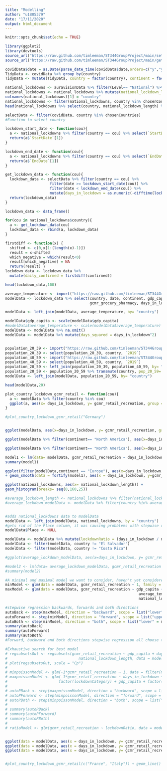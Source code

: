 ```yaml
---
title: "Modelling"
author: "u1805379"
date: "17/11/2020"
output: html_document
---
```


```r
knitr::opts_chunk$set(echo = TRUE) 
```

```r
library(ggplot2)
library(devtools)
source_url("https://raw.github.com/timleeman/ST344GroupProject/main/setup.R")
source_url("https://raw.github.com/timleeman/ST344GroupProject/main/getdata.R")
```

```r
covidData$date = as.Date(parse_date_time(covidData$date,orders=c("y","ym","ymd")))
TidyData <- covidData %>% group_by(country) 
TidyData <- mutate(TidyData, country = factor(country), continent = factor(continent))

```

```r
national_lockdowns <- auravisionData %>% filter(Level== "National") %>% select(-Level)
national_lockdowns <- national_lockdowns %>% mutate(national_lockdown_length = as.numeric(-difftime(`StartDate`, `EndDate`)))
colnames(national_lockdowns)[1] = "country"
national_lockdowns <- filter(national_lockdowns, country %in% chosenCountries)
head(national_lockdowns %>% select(country, national_lockdown_length) %>% arrange(national_lockdown_length),60)

```

```r
selectData <- filter(covidData, country %in% chosenCountries)
#Function to select country

lockdown_start_date <- function(cou){
  a <- national_lockdowns %>% filter(country == cou) %>% select(`StartDate`)
  return(a$`StartDate`[1]) 
}

lockdown_end_date <- function(cou){
  a <- national_lockdowns %>% filter(country == cou) %>% select(`EndDate`)
  return(a$`EndDate`[1]) 
}

get_lockdown_data <- function(cou){
  lockdown_data <- selectData %>% filter(country == cou) %>% 
                    filter(date >= lockdown_start_date(cou)) %>%
                    filter(date < lockdown_end_date(cou)) %>%
                    mutate(days_in_lockdown = as.numeric(-difftime(lockdown_start_date(cou), date)/86400))
  return(lockdown_data)
}

lockdown_data <- data_frame()

for(cou in national_lockdowns$country){
  a <- get_lockdown_data(cou)
  lockdown_data <- rbind(a, lockdown_data)
}

```


```r
firstdiff <- function(x) {
  shifted <- c(0,x[1:(length(x)-1)])
  result = x-shifted
  which_negative = which(result<0)
  result[which_negative] = NA
  return(result) }
lockdown_data <- lockdown_data %>%
  mutate(daily_confirmed = firstdiff(confirmed))

head(lockdown_data,100)
```

```r
average_temperature <- import("https://raw.github.com/timleeman/ST344GroupProject/main/Modelling/average_temperature_edit.xlsx")
modelData <- lockdown_data %>% select(country, date, continent, gdp_capita, gcmr_retail_recreation, 
                                      gcmr_grocery_pharmacy, days_in_lockdown, income) %>%  distinct()

modelData <- left_join(modelData, average_temperature, by= "country")

modelData$gdp_capita <- scale(modelData$gdp_capita)
#modelData$average_temperature <- scale(modelData$average_temperature)
modelData <- modelData %>% na.omit() 
modelData <- modelData %>% mutate(days_squared = days_in_lockdown^2)


population_20_39 <- import("https://raw.github.com/timleeman/ST344GroupProject/main/Modelling/population_aged_20_39.xlsx")
population_20_39 <- select(population_20_39, country, `2019`)
population_40_59 <- import("https://raw.github.com/timleeman/ST344GroupProject/main/Modelling/population_aged_40_59.xlsx")
population_40_59 <- select(population_40_59, country, `2019`)
population_20_59 <- left_join(population_20_39, population_40_59, by= "country")
population_20_59 <- population_20_59 %>% transmute(country, pop_20_59= `2019.x` + `2019.y` )
modelData <- left_join(modelData, population_20_59, by= "country")

head(modelData,20)
```

```r

plot_country_lockdown_gcmr_retail <- function(cou){
  a <- modelData %>% filter(country %in% cou)
  ggplot(a, aes(x= days_in_lockdown, y= gcmr_retail_recreation, group = country)) + geom_line()
}

#plot_country_lockdown_gcmr_retail("Germany")


ggplot(modelData, aes(x=days_in_lockdown, y= gcmr_retail_recreation, group= country, col= average_temperature)) + geom_line()

ggplot(modelData %>% filter(continent== "North America"), aes(x=days_in_lockdown, y= gcmr_retail_recreation, group= country, col= income)) + geom_line() + facet_grid(~continent)

ggplot(modelData %>% filter(continent== "North America"), aes(x=days_in_lockdown, y= gcmr_retail_recreation, group= country, col= pop_20_59)) + geom_line()


```


```r

model1 <- lm(data= modelData, gcmr_retail_recreation ~ days_in_lockdown)
summary(model1)

ggplot(filter(modelData,continent == "Europe"), aes(x=days_in_lockdown, y= gcmr_retail_recreation, group= country, col= country)) + geom_line()
+ geom_smooth(data = fortify(model1), aes(x = days_in_lockdown, y=gcmr_retail_recreation))
```

```r
ggplot(national_lockdowns, aes(x= national_lockdown_length)) +
geom_histogram(breaks= seq(0,160,25)) 

#average_lockdown_length <- national_lockdowns %>% filter(national_lockdown_length <= 77 & national_lockdown_length > 48)
#average_lockdown_modelData <- modelData %>% filter(country %in% average_lockdown_length$country)


#adds national_lockdowns data to modelData
modelData <- left_join(modelData, national_lockdowns, by = "country")
#gets rid of the Place column, it was causing probblems with stepwise regression and is almost all NA
modelData$Place <- NULL

modelData <- modelData %>% mutate(lockdownRatio = (days_in_lockdown / national_lockdown_length))
modelData <- filter(modelData, country != "El Salvador")
modelData <- filter(modelData, country != "Costa Rica")

#ggplot(average_lockdown_modelData, aes(x=days_in_lockdown, y= gcmr_retail_recreation, group= country, col= average_temperature)) + geom_line()

#model2 <- lm(data= average_lockdown_modelData, gcmr_retail_recreation ~ days_in_lockdown)
#summary(model2)

#A minimal and maximal model we want to consider, haven't yet considered interactions between variables
minModel <- glm(data = modelData, gcmr_retail_recreation ~ 1, family = "gaussian")
maxModel <- glm(data = modelData, gcmr_retail_recreation ~ gdp_capita + days_in_lockdown + 
                                                            average_temperature + 
                                                            national_lockdown_length + country , family = "gaussian")

#stepwise regression backwards, forwards and both directions
autoBack <- step(maxModel, direction = "backward", scope = list("lower" = minModel))
autoForward <- step(minModel, direction = "forward", scope = list("upper" = maxModel))
autoBoth <- step(minModel, direction = "both", scope = list("lower" = minModel, "upper" = maxModel))
summary(autoBack)
summary(autoForward)
summary(autoBoth)
#Forward, backward and both directions stepwise regression all choose the same model which is encouraging

#Exhaustive search for best model
# regsubsetsOut <- regsubsets(gcmr_retail_recreation ~ gdp_capita + days_in_lockdown + average_temperature + 
#                                national_lockdown_length, data = modelData)
# plot(regsubsetsOut, scale = "Cp")
# 
# minpoissonModel <- glm(-1*gcmr_retail_recreation ~ 1, data = filter(modelData, gcmr_retail_recreation < 0), family = "poisson")
# maxpoissonModel <- glm(-1*gcmr_retail_recreation ~ days_in_lockdown + average_temperature + national_lockdown_length +
#                       factor(lockdownCategory) + gdp_capita + factor(income), data = filter(modelData, gcmr_retail_recreation < 0), family = "poisson")
# 
# autoPBack <- step(maxpoissonModel, direction = "backward", scope = list("lower" = minModel))
# autoPForward <- step(minpoissonModel, direction = "forward", scope = list("upper" = maxpoissonModel))
# autoPBoth <- step(minpoissonModel, direction = "both", scope = list("lower" = minpoissonModel, "upper" = maxpoissonModel))
# 
# summary(autoPBack)
# summary(autoPForward)
# summary(autoPBoth)
# 
# ratioModel <- glm(gcmr_retail_recreation ~ lockdownRatio, data = modelData)


ggplot(data = modelData, aes(x = days_in_lockdown, y= gcmr_retail_recreation)) + geom_line() + geom_smooth(data = fortify(autoBack), aes(x = days_in_lockdown, y = gcmr_retail_recreation))
ggplot(data = modelData, aes(x = days_in_lockdown, y= gcmr_retail_recreation)) + geom_line() + geom_smooth(data = fortify(autoForward), aes(x = days_in_lockdown, y = gcmr_retail_recreation))
ggplot(data = modelData, aes(x = days_in_lockdown, y= gcmr_retail_recreation)) + geom_line() + geom_smooth(data = fortify(autoBoth), aes(x = days_in_lockdown, y = gcmr_retail_recreation))


#plot_country_lockdown_gcmr_retail(c("France", "Italy")) + geom_line() + geom_smooth(data = filter(fortify(autoBack), country %in% c("France", "Italy")), aes(x = days_in_lockdown, y = gcmr_retail_recreation, group = country), method = NULL)
```



